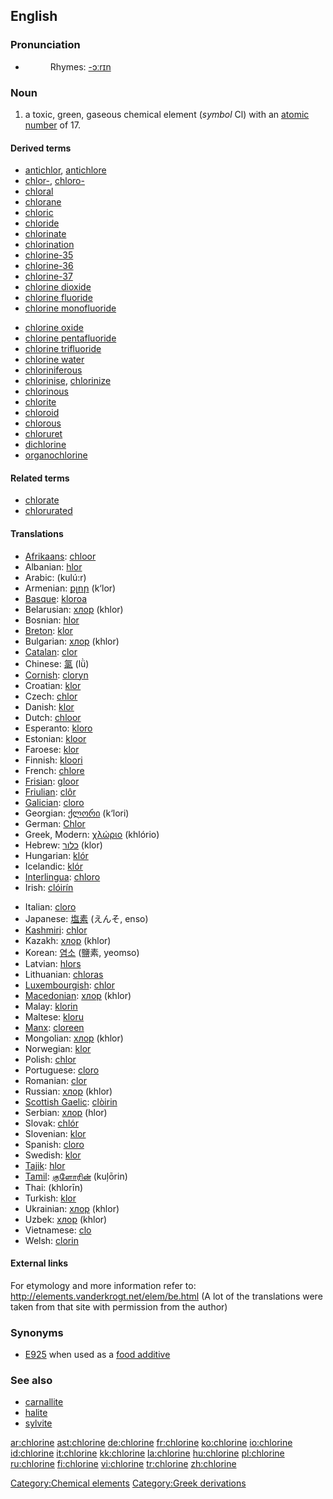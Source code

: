 ==English==
{{elements|Cl|sulfur|S|argon|Ar}}

===Pronunciation===
*{{audio|en-us-chlorine.ogg|Audio (US)}}
*:Rhymes: [[Rhymes:English:-ɔːrɪn|-ɔːrɪn]]

===Noun===
{{en-noun|-}}
{{wikipedia}}

# a toxic, green, gaseous chemical element (''symbol'' Cl) with an [[atomic number]] of 17.

====Derived terms====
{{top2}}
*[[antichlor]], [[antichlore]]
*[[chlor-]], [[chloro-]]
*[[chloral]]
*[[chlorane]]
*[[chloric]]
*[[chloride]]
*[[chlorinate]]
*[[chlorination]]
*[[chlorine-35]]
*[[chlorine-36]]
*[[chlorine-37]]
*[[chlorine dioxide]]
*[[chlorine fluoride]]
*[[chlorine monofluoride]]
{{mid2}}
*[[chlorine oxide]]
*[[chlorine pentafluoride]]
*[[chlorine trifluoride]]
*[[chlorine water]]
*[[chloriniferous]]
*[[chlorinise]], [[chlorinize]]
*[[chlorinous]]
*[[chlorite]]
*[[chloroid]]
*[[chlorous]]
*[[chloruret]]
*[[dichlorine]]
*[[organochlorine]]
{{bottom}}

====Related terms====
*[[chlorate]]
*[[chlorurated]]

====Translations====
{{top}}
*[[Afrikaans]]: [[chloor]]
*Albanian: [[hlor]]
*Arabic: {{ARchar|[[كلور]]}} (kulú:r) {{m}}
*Armenian: [[քլոր]] (k‘lor)
*[[Basque]]: [[kloroa]]
*Belarusian: [[хлор]] (khlor) {{m}}
*Bosnian: [[hlor]]
*[[Breton]]: [[klor]] {{m}}
*Bulgarian: [[хлор]] (khlor) {{m}}
*[[Catalan]]: [[clor]]
*Chinese: [[氯]] (lǜ)
*[[Cornish]]: [[cloryn]]
*Croatian: [[klor]]
*Czech: [[chlor]]
*Danish: [[klor]]
*Dutch: [[chloor]] {{m}}
*Esperanto: [[kloro]]
*Estonian: [[kloor]]
*Faroese: [[klor]]
*Finnish: [[kloori]]
*French: [[chlore]] {{m}}
*[[Frisian]]: [[gloor]]
*[[Friulian]]: [[clôr]]
*[[Galician]]: [[cloro]]
*Georgian: [[ქლორი]] (k‘lori)
*German: [[Chlor]] {{n}}
*Greek, Modern: [[χλώριο]] (khlório) {{n}}
*Hebrew: [[כלור]] (klor)
*Hungarian: [[klór]]
*Icelandic: [[klór]]
*[[Interlingua]]: [[chloro]]
*Irish: [[clóirín]]
{{mid}}
*Italian: [[cloro]] {{m}}
*Japanese: [[塩素]] (えんそ, enso)
*[[Kashmiri]]: [[chlor]]
*Kazakh: [[хлор]] (khlor)
*Korean: [[염소]] (鹽素, yeomso)
*Latvian: [[hlors]]
*Lithuanian: [[chloras]]
*[[Luxembourgish]]: [[chlor]]
*[[Macedonian]]: [[хлор]] (khlor) {{m}}
*Malay: [[klorin]]
*Maltese: [[kloru]]
*[[Manx]]: [[cloreen]]
*Mongolian: [[хлор]] (khlor)
*Norwegian: [[klor]]
*Polish: [[chlor]] {{m}}
*Portuguese: [[cloro]] {{m}}
*Romanian: [[clor]] {{n}}
*Russian: [[хлор]] (khlor) {{m}}
*[[Scottish Gaelic]]: [[clòirin]]
*Serbian: [[хлор]] (hlor) {{m}}
*Slovak: [[chlór]]
*Slovenian: [[klor]]
*Spanish: [[cloro]] {{m}}
*Swedish: [[klor]]
*[[Tajik]]: [[hlor]]
*[[Tamil]]: [[குளோரின்]] (kuļōrin)
*Thai: {{THchar|[[คลอรีน]]}} (khlorīn)
*Turkish: [[klor]]
*Ukrainian: [[хлор]] (khlor) {{m}}
*Uzbek: [[хлор]] (khlor)
*Vietnamese: [[clo]]
*Welsh: [[clorin]]
{{bottom}}

====External links====
For etymology and more information refer to:
http://elements.vanderkrogt.net/elem/be.html
(A lot of the translations were taken from that site with permission from the author)

===Synonyms===
*[[E925]] when used as a [[food additive]]

===See also===
*[[carnallite]]
*[[halite]]
*[[sylvite]]

[[Category:Chemical elements]]
[[Category:Greek derivations]]

[[ar:chlorine]]
[[ast:chlorine]]
[[de:chlorine]]
[[fr:chlorine]]
[[ko:chlorine]]
[[io:chlorine]]
[[id:chlorine]]
[[it:chlorine]]
[[kk:chlorine]]
[[la:chlorine]]
[[hu:chlorine]]
[[pl:chlorine]]
[[ru:chlorine]]
[[fi:chlorine]]
[[vi:chlorine]]
[[tr:chlorine]]
[[zh:chlorine]]